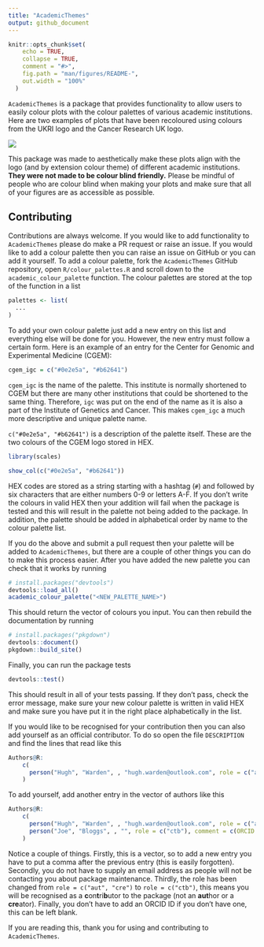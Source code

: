 ```yaml
---
title: "AcademicThemes"
output: github_document
---
```


```r
knitr::opts_chunk$set(
    echo = TRUE,
    collapse = TRUE,
    comment = "#>",
    fig.path = "man/figures/README-",
    out.width = "100%"
  )
```

`AcademicThemes` is a package that provides functionality to allow users to easily colour plots with the colour palettes of various academic institutions. Here are two examples of plots that have been recoloured using colours from the UKRI logo and the Cancer Research UK logo.

![](./man/figures/logo_plots.png)

This package was made to aesthetically make these plots align with the logo (and by extension colour theme) of different academic institutions. **They were not made to be colour blind friendly.** Please be mindful of people who are colour blind when making your plots and make sure that all of your figures are as accessible as possible.

## Contributing

Contributions are always welcome. If you would like to add functionality to `AcademicThemes` please do make a PR request or raise an issue. If you would like to add a colour palette then you can raise an issue on GitHub or you can add it yourself. To add a colour palette, fork the `AcademicThemes` GitHub repository, open `R/colour_palettes.R` and scroll down to the `academic_colour_palette` function. The colour palettes are stored at the top of the function in a list

```r
palettes <- list(
  ...
)
```

To add your own colour palette just add a new entry on this list and everything else will be done for you. However, the new entry must follow a certain form. Here is an example of an entry for the Center for Genomic and Experimental Medicine (CGEM):

```r
cgem_igc = c("#0e2e5a", "#b62641")
```

`cgem_igc` is the name of the palette. This institute is normally shortened to CGEM but there are many other institutions that could be shortened to the same thing. Therefore, `igc` was put on the end of the name as it is also a part of the Institute of Genetics and Cancer. This makes `cgem_igc` a much more descriptive and unique palette name.

`c("#0e2e5a", "#b62641")` is a description of the palette itself. These are the two colours of the CGEM logo stored in HEX.

```r
library(scales)

show_col(c("#0e2e5a", "#b62641"))
```

HEX codes are stored as a string starting with a hashtag (`#`) and followed by six characters that are either numbers 0-9 or letters A-F. If you don't write the colours in valid HEX then your addition will fail when the package is tested and this will result in the palette not being added to the package. In addition, the palette should be added in alphabetical order by name to the colour palette list.

If you do the above and submit a pull request then your palette will be added to `AcademicThemes`, but there are a couple of other things you can do to make this process easier. After you have added the new palette you can check that it works by running

```r
# install.packages("devtools")
devtools::load_all()
academic_colour_palette("<NEW_PALETTE_NAME>")
```

This should return the vector of colours you input. You can then rebuild the documentation by running

```r
# install.packages("pkgdown")
devtools::document()
pkgdown::build_site()
```

Finally, you can run the package tests

```r
devtools::test()
```

This should result in all of your tests passing. If they don't pass, check the error message, make sure your new colour palette is written in valid HEX and make sure you have put it in the right place alphabetically in the list.

If you would like to be recognised for your contribution then you can also add yourself as an official contributor. To do so open the file `DESCRIPTION` and find the lines that read like this

```r
Authors@R: 
    c(
      person("Hugh", "Warden", , "hugh.warden@outlook.com", role = c("aut", "cre"), comment = c(ORCID = "0000-0002-4308-7316"))
    )
```

To add yourself, add another entry in the vector of authors like this

```r
Authors@R: 
    c(
      person("Hugh", "Warden", , "hugh.warden@outlook.com", role = c("aut", "cre"), comment = c(ORCID = "0000-0002-4308-7316")),
      person("Joe", "Bloggs", , "", role = c("ctb"), comment = c(ORCID = "1234-5678-1234-5678"))
    )
```

Notice a couple of things. Firstly, this is a vector, so to add a new entry you have to put a comma after the previous entry (this is easily forgotten). Secondly, you do not have to supply an email address as people will not be contacting you about package maintenance. Thirdly, the role has been changed from `role = c("aut", "cre")` to `role = c("ctb")`, this means you will be recognised as a **c**on**t**ri**b**utor to the package (not an **aut**hor or a **cre**ator). Finally, you don't have to add an ORCID ID if you don't have one, this can be left blank.

If you are reading this, thank you for using and contributing to `AcademicThemes`.
